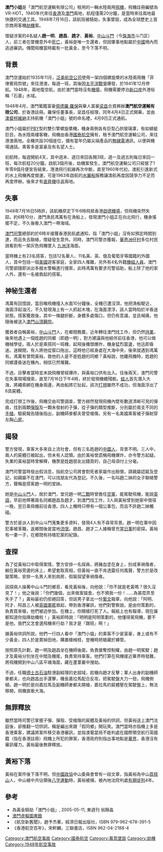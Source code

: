 {{Otheruses|澳門小姐|subject=一輛水陸兩用飛機|other=同名的事物}}
{{Infobox Airliner accident
|name= 澳門小姐號劫機案
|Date= 1948年7月16日
|Type= [[劫機|劫機]]
|Site= [[九洲洋|九洲洋]]海域
|Fatalities= 26
|Injuries= 1
|Aircraft Type= [[合眾PBY-5B嘉特通納型水上飛機|合眾PBY-5B嘉特通納型水上飛機]]
|Operator= [[國泰航空|國泰航空]]子公司澳門航空運輸有限公司
|Origin= {{MAC-1935}}[[新口岸|新口岸]]
|Destination= {{HKG-1945}}[[啟德機場|啟德機場]]
|Tail Number= VR-HDT
|Ship name= 
|Passengers= 23
|Crew= 4
|Survivors= 1
}}
'''澳門小姐'''是「澳門航空運輸有限公司」租用的一輛水陸兩用[[飛機|飛機]]，飛機註冊編號為VR-HDT。1940年代來往[[香港|香港]]及[[澳門|澳門]]兩地，航程僅需20分鐘，是當時來往兩地最快捷的交通工具。1948年7月16日，該航班被騎劫，失事墜毀，成為全球歷史上首宗商用客機[[劫機|劫機]]案。

懷疑涉案的4名疑人'''趙一明'''、'''趙昌'''、'''趙才'''、'''黃裕'''，[[中山市|中山]][[斗門|斗門]]（今[[珠海市|珠海市]]斗门区）人，前三者在墜機意外中[[死亡|死亡]]，黃裕是唯一生還者，但因肇事地點屬於[[中國|中國]]境內而逃過審訊。傳聞飛機當時載有一批黃金，至今下落不明。

==背景==
澳門空運始於1935年11月，[[泛美航空公司|泛美航空公司]]使用一架四個螺旋槳的水陸兩用機「菲律賓飛剪號」來往港澳，每週一班，其後因[[太平洋戰爭|太平洋戰爭]]爆發，於1941年12月停航。1948年，兩地復空航，由於澳門當時沒有[[機場|機場]]，飛機需要停泊[[新口岸|新口岸]]外港俗稱「石基」水域。

1948年4月，澳門葡籍富豪[[佩德羅·羅保|佩德羅·羅保]]與華人富豪[[梁昌|梁昌]]合資興辦'''澳門航空運輸有限公司'''，於香港註冊。羅保任董事長，梁昌任經理，同年4月4日正式開幕，並由[[澳督|澳督]][[柯維納|柯維納]]主持航機「澳門小姐」號的命名禮，4月9日正式通航。

澳門小姐屬於[[PBY|PBY]]型的雙引擎螺旋槳機，機身兩側各有巨型凸拱玻璃罩，有如蜻蜓巨目，為水陸兩棲客機，飛機由香港[[國泰航空|國泰航空]]擁有，租予澳門航空運輸公司，來往港澳兩地。全機共設30個座位，備有當年仍屬尖端產品的[[無線電|無線電]]通訊，以便與機場通話。乘客多是富豪及有名望人士。

初航時，每週開航4天，其中週末、週日來回各開3班，週一及週五則每日來回一班，每次航程20分鐘。啟航3個月後，劫機案發生，澳門航空運輸公司只經營了1年零8個月便宣告結束，港澳飛行航線再次中斷，直至1960年代初，澳航引進新式的水上飛機再度營運，可是1963年啟航的[[水翼船|水翼船]]服務讓澳航再度因競爭力不足而再度停辦。後來才有[[直昇機|直昇機]]往返兩地。

==失事==
1948年7月16日5時許，該航機原定下午6時飛抵香港[[啟德機場|啟德機場]]，但飛機突然失踪。約6時10分，澳門漁民馮萬有在漁船上，發現澳門小姐正在向北飛行，機身搖擺不定，不久後衝入澳門一帶海域。

[[澳門司警|澳門司警]]總部約於6時半接獲香港民航處通知，指「澳門小姐」沒有如預定時間到達，而且失去聯絡，懷疑發生意外。同時，澳門司警亦獲報，[[華界|華界]][[洲仔村|洲仔村]]多位村民說看到有一架灰色飛機墜入<!--[[燈籠洲|燈籠洲]]以東的
燈籠洲在香港島以北，不合乎上文下理，希望原作者可以查證
-->[[九洲洋|九洲洋]]海面。

當時機上有23名搭客，包括12名華人、11名美、英、俄及葡萄牙等國籍的外國人，其中包括一個[[美國|美國]]遊客家庭，全家四人罹難，另外有4名外籍[[機組人員|機組人員]]。澳門司警部隨即派出多艘水警輪進行搜索，此時馮萬有要求司警協助，船上除了他的家人外，還有一名被救起的搭客。

==神秘生還者==
馮萬有回憶說，當目睹飛機撞入水面10分鐘後，全機已遭沒頂，他把漁船駛近，海面浮起油污，不久發現海上有一人抓起木塊，在海面漂浮，該人當時陷於半昏迷狀態。搭客獲救後，其中一條腿折斷，身體多處傷口，但仍有意識，並且喊痛，他隨後被送入[[澳門山頂醫院|澳門山頂醫院]]。

獲救者自稱黃裕，[[中山市|中山]][[斗門|斗門]]人，在鄉間務農，近年轉往澳門找工作，但仍然[[待業|待業]]，後來他遇上一個姓趙的同鄉（即趙一明），對方建議與他結伴前往香港，他可以做機械學徒。兩人於是乘搭同一班機，起飛後機頭爆炸，機身猛烈震盪，他迅即昏迷。迷糊間，有人將他從窗口拖出，這時他已經身處在大海中央，後來就遇到馮萬有。馮萬有曾問黃裕，救他的人是不是姓趙的同鄉？黃裕說，他離飛機時，姓趙的同鄉還昏迷在機內，相信已然罹難。

不過，目擊者當時並未說飛機曾經爆炸，與黃裕口供有出入。往後兩天，澳門司警在失事現場搜索，直至7月16日下午4時，終於發現機體殘骸。[[蛙人|蛙人]]首先潛入大海，將繩索綁在機身兩邊，再由船將它扯起，該次[[打撈|打撈]]雖然不成功，但海面浮出了6具屍體。

完成打撈工作後，飛機交由司警調查，警方赫然發現飛機內壁有數道清晰可見的彈痕，找到兩顆[[彈殼|彈殼]]及一顆未發射的子彈，從子彈的類型推斷，分別屬於兩支不同的[[手槍|手槍]]。驗屍報告隨後指出，副機師麥都夫曾受槍傷，另有一名美國乘客被子彈射穿左胸[[心房|心房]]。

==揭發==
警方發現，乘客大多來自上流社會，但有三名姓趙的[[中國人|中國人]]，背景不明。三人中，兩人的屍體已被起出，但未有人認領。由於黃裕曾謊稱飛機爆炸，亦令警方起疑。失業的黃裕當時曾解釋，機票是姓趙朋友出錢買的，自己毋須付上分毫。　

澳門司警當時發出假消息，指航空公司將會對死者家屬作出賠償，請親屬認屍及登記，如親屬不在澳門，可以找朋友代為登記。不久後，一名叫趙二妹的女子聯絡警方，聲稱是搭客趙一明的堂妹。

她是[[中山市|中山]][[斗門|斗門]]人，居於澳門，堂兄趙一明[[二戰|二戰]]時曾擔任[[空軍|空軍]]，能駕駛飛機，能說[[英語|英語]]，早前他帶著兩名同鄉趙昌及趙才，到澳門找工作，3人與黃裕曾到她家中借宿一晚，翌日乘飛機前往香港。四人上機時只帶有一個公事包，而且不許趙二妹觸碰。

警方於是派人到中山斗門蒐集更多資料，發現4人有不尋常背景。趙一明在軍中因犯事被革職，返鄉間後是當地[[流氓|流氓]]。趙昌、趙才二人據稱曾充當[[日軍|日軍]]的密探。黃裕有一妻一子，在鄉間有持槍犯案的紀錄。

==查探==
為了從黃裕口中取得案情，警方安排一名探員，將豬血塗在身上，扮成車禍傷者，躺在黃裕旁邊的床上，希望套取真相，但黃裕一直不肯透露任何風聲，警方於是改變策略，安排一名男人來到病房，假裝探望車禍傷者。

該探病人操著中山斗門的鄉音，看見黃裕後，向他說：「你不就是老黃嗎？很久沒見了！」他之後說：「你們幾個，出來做案搵食，也不預我一份！……為甚麼弄至失手了？」黃裕最初仍拒絕回答，但該男子拿出一份[[葡文|葡文]]報章，向他說：「阿明、阿才、阿昌三人被[[英國|英國]][[軍艦|軍艦]]救起，帶到香港審訊，他們對警察說，是由你策劃的，負責買來槍，他們被迫參加。在機上，你開槍打死了人。報紙上也有報導，現在誰都知道你指揮劫機啦！」黃裕即時說：「明明是阿明策劃的，他懂得駕飛機，要不是他，我們又怎會選飛機來行劫？我才是『跟班』啊！」

據黃裕供詞所說，他們一行四人看中「澳門小姐」的乘客不少是富豪，身上或有不少黃金，四人於是賣掉田地，購置槍械枝，登機時把槍藏於褲管。

按照原先計劃，趙一明及趙昌坐在機師後面，負責搶奪控制權，由趙一明駕駛；趙才及黃裕分別坐在中間及機尾，負責脅持乘客。他們打算在飛機接近華界時發難，將飛機開到中山八區平塘海面，藏在蘆葦叢中搜劫。

不過，任職[[德士古石油|德士古石油]]駐港副經理的史超域，趁機向趙才反擊；軍人出身的副機師麥都夫，也向趙昌出手還擊，機長嘉拉馬配合反攻，把駕駛盤大力一扭，飛機側傾。趙一明於是向嘉拉馬及副機師麥都夫開槍，嘉拉馬的屍體壓在駕駛盤上，無法移開，飛機直衝大海。

==無罪釋放==
雖然當時司警已掌握子彈、彈殼、受槍傷的屍體及黃裕的供詞，但黃裕送上澳門法庭後，卻推翻一切供詞，稱是編出來跟「假同鄉」開玩笑。澳門當時亦指機上多是香港乘客，建議將案件移交香港審訊，並指澳葡當局不能判處在國際領空航行英國籍（指在香港註冊）飛機上所犯的罪案，香港政府則指出事地點是[[華界|華界]]，香港沒有審訊權力。黃裕最後無罪釋放。

==黃裕下落==
黃裕在案件後下落不明，但[[中國政協|中國政協]]中山委員會曾有一段文章，指黃裕為中山[[荔枝山|荔枝山]]人，中山被中共佔領後[[八字運動|八字運動]]時，黃裕被捕，被內地法院判處[[有期徒刑|有期徒刑]]4年。

==參考==
* 為黃金騎劫「澳門小姐」, 2005-05-11, 東週刊 翁靜晶
* [https://web.archive.org/web/20070704191627/http://www.macaudata.com/macauweb/Encyclopedia/html/51005.htm 澳門虛擬圖書館]
*《航空新舊聞》，趙予杰著，經濟日報出版社，ISBN 979-962-678-391-5
*《香港航空百年》，宋軒麟，三聯書店，ISBN 962-04-2188-4

{{1948年航空事故}}
[[Category:澳門航空事故|Category:澳門航空事故]]
[[Category:國泰航空|Category:國泰航空]]
[[Category:蓄意墜毀|Category:蓄意墜毀]]
[[Category:劫機|Category:劫機]]
[[Category:1948年航空事故|Category:1948年航空事故]]